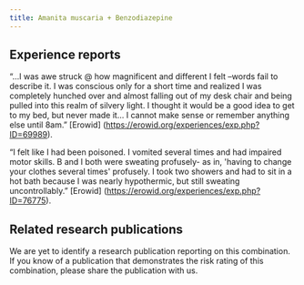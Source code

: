 ---
title: Amanita muscaria + Benzodiazepine
---
## Experience reports

“…I was awe struck @ how magnificent and different I felt –words fail to describe it. I was conscious only for a short time and realized I was completely hunched over and almost falling out of my desk chair and being pulled into this realm of silvery light. I thought it would be a good idea to get to my bed, but never made it… I cannot make sense or remember anything else until 8am.” [Erowid] (https://erowid.org/experiences/exp.php?ID=69989).

“I felt like I had been poisoned. I vomited several times and had impaired motor skills. B and I both were sweating profusely- as in, 'having to change your clothes several times' profusely. I took two showers and had to sit in a hot bath because I was nearly hypothermic, but still sweating uncontrollably.” [Erowid] (https://erowid.org/experiences/exp.php?ID=76775).

## Related research publications

We are yet to identify a research publication reporting on this combination. If you know of a publication that demonstrates the risk rating of this combination, please share the publication with us.

